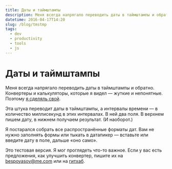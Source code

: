 ```yaml
---
title: Даты и таймштампы
description: Меня всегда напрягало переводить даты в таймштампы и обратно. Конвертеры и калькуляторы, которые я видел — жуткие и непонятные. Поэтому я сделал свой.
datetime: 2016-04-17T14:20
slug: /blog/tmstmp
tags:
  - dev
  - productivity
  - tools
  - js
---
```


# Даты и таймштампы

Меня всегда напрягало переводить даты в таймштампы и обратно. Конвертеры и калькуляторы, которые я видел — жуткие и непонятные. Поэтому [я сделяль свой](https://github.com/bespoyasov/tmstmp).

Эта штука переводит даты в таймштампы, а интервалы времени — в количество миллисекунд в этих интервалах. В ней два поля. В верхнем пишем дату, в нижнем получаем результат. (И наоборот.)

Я постарался собрать все распространённые форматы дат. Вам не нужно заполнять формы или тыкать в датапикер — вставьте или введите дату в поле, дальше «оно само».

Это тестовая версия. Я мог проглядеть что-то важное. Если у вас есть предложения, как улучшить конвертер, пишите их на [bespoyasov@me.com](mailto:bespoyasov@me.com) или на [гитхаб](https://github.com/bespoyasov/tmstmp).
